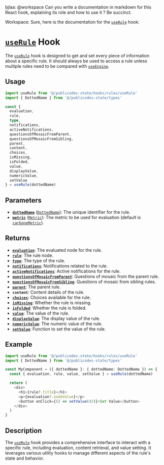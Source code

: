 bjlaa: @workspace Can you write a documentation in markdown for this React hook, explaining its role and how to use it ? Be succinct.

Workspace: Sure, here is the documentation for the [`useRule`](command:_github.copilot.openSymbolFromReferences?%5B%22useRule%22%2C%5B%7B%22uri%22%3A%7B%22%24mid%22%3A1%2C%22fsPath%22%3A%22%2FUsers%2Fbenjaminarias%2FDocuments%2FGitHub%2Fnosgestesclimat-site-nextjs%2Fsrc%2Fpublicodes-state%2Fhooks%2Frules%2FuseRule.ts%22%2C%22external%22%3A%22file%3A%2F%2F%2FUsers%2Fbenjaminarias%2FDocuments%2FGitHub%2Fnosgestesclimat-site-nextjs%2Fsrc%2Fpublicodes-state%2Fhooks%2Frules%2FuseRule.ts%22%2C%22path%22%3A%22%2FUsers%2Fbenjaminarias%2FDocuments%2FGitHub%2Fnosgestesclimat-site-nextjs%2Fsrc%2Fpublicodes-state%2Fhooks%2Frules%2FuseRule.ts%22%2C%22scheme%22%3A%22file%22%7D%2C%22pos%22%3A%7B%22line%22%3A22%2C%22character%22%3A24%7D%7D%2C%7B%22uri%22%3A%7B%22%24mid%22%3A1%2C%22fsPath%22%3A%22%2FUsers%2Fbenjaminarias%2FDocuments%2FGitHub%2Fnosgestesclimat-site-nextjs%2Fsrc%2Fpublicodes-state%2Fhooks%2FsimulationProvider%2FuseRules.ts%22%2C%22external%22%3A%22file%3A%2F%2F%2FUsers%2Fbenjaminarias%2FDocuments%2FGitHub%2Fnosgestesclimat-site-nextjs%2Fsrc%2Fpublicodes-state%2Fhooks%2FsimulationProvider%2FuseRules.ts%22%2C%22path%22%3A%22%2FUsers%2Fbenjaminarias%2FDocuments%2FGitHub%2Fnosgestesclimat-site-nextjs%2Fsrc%2Fpublicodes-state%2Fhooks%2FsimulationProvider%2FuseRules.ts%22%2C%22scheme%22%3A%22file%22%7D%2C%22pos%22%3A%7B%22line%22%3A9%2C%22character%22%3A16%7D%7D%5D%5D "Go to definition") hook:

# [`useRule`](command:_github.copilot.openSymbolFromReferences?%5B%22useRule%22%2C%5B%7B%22uri%22%3A%7B%22%24mid%22%3A1%2C%22fsPath%22%3A%22%2FUsers%2Fbenjaminarias%2FDocuments%2FGitHub%2Fnosgestesclimat-site-nextjs%2Fsrc%2Fpublicodes-state%2Fhooks%2Frules%2FuseRule.ts%22%2C%22external%22%3A%22file%3A%2F%2F%2FUsers%2Fbenjaminarias%2FDocuments%2FGitHub%2Fnosgestesclimat-site-nextjs%2Fsrc%2Fpublicodes-state%2Fhooks%2Frules%2FuseRule.ts%22%2C%22path%22%3A%22%2FUsers%2Fbenjaminarias%2FDocuments%2FGitHub%2Fnosgestesclimat-site-nextjs%2Fsrc%2Fpublicodes-state%2Fhooks%2Frules%2FuseRule.ts%22%2C%22scheme%22%3A%22file%22%7D%2C%22pos%22%3A%7B%22line%22%3A22%2C%22character%22%3A24%7D%7D%2C%7B%22uri%22%3A%7B%22%24mid%22%3A1%2C%22fsPath%22%3A%22%2FUsers%2Fbenjaminarias%2FDocuments%2FGitHub%2Fnosgestesclimat-site-nextjs%2Fsrc%2Fpublicodes-state%2Fhooks%2FsimulationProvider%2FuseRules.ts%22%2C%22external%22%3A%22file%3A%2F%2F%2FUsers%2Fbenjaminarias%2FDocuments%2FGitHub%2Fnosgestesclimat-site-nextjs%2Fsrc%2Fpublicodes-state%2Fhooks%2FsimulationProvider%2FuseRules.ts%22%2C%22path%22%3A%22%2FUsers%2Fbenjaminarias%2FDocuments%2FGitHub%2Fnosgestesclimat-site-nextjs%2Fsrc%2Fpublicodes-state%2Fhooks%2FsimulationProvider%2FuseRules.ts%22%2C%22scheme%22%3A%22file%22%7D%2C%22pos%22%3A%7B%22line%22%3A9%2C%22character%22%3A16%7D%7D%5D%5D "Go to definition") Hook

The [`useRule`](command:_github.copilot.openSymbolFromReferences?%5B%22useRule%22%2C%5B%7B%22uri%22%3A%7B%22%24mid%22%3A1%2C%22fsPath%22%3A%22%2FUsers%2Fbenjaminarias%2FDocuments%2FGitHub%2Fnosgestesclimat-site-nextjs%2Fsrc%2Fpublicodes-state%2Fhooks%2Frules%2FuseRule.ts%22%2C%22external%22%3A%22file%3A%2F%2F%2FUsers%2Fbenjaminarias%2FDocuments%2FGitHub%2Fnosgestesclimat-site-nextjs%2Fsrc%2Fpublicodes-state%2Fhooks%2Frules%2FuseRule.ts%22%2C%22path%22%3A%22%2FUsers%2Fbenjaminarias%2FDocuments%2FGitHub%2Fnosgestesclimat-site-nextjs%2Fsrc%2Fpublicodes-state%2Fhooks%2Frules%2FuseRule.ts%22%2C%22scheme%22%3A%22file%22%7D%2C%22pos%22%3A%7B%22line%22%3A22%2C%22character%22%3A24%7D%7D%2C%7B%22uri%22%3A%7B%22%24mid%22%3A1%2C%22fsPath%22%3A%22%2FUsers%2Fbenjaminarias%2FDocuments%2FGitHub%2Fnosgestesclimat-site-nextjs%2Fsrc%2Fpublicodes-state%2Fhooks%2FsimulationProvider%2FuseRules.ts%22%2C%22external%22%3A%22file%3A%2F%2F%2FUsers%2Fbenjaminarias%2FDocuments%2FGitHub%2Fnosgestesclimat-site-nextjs%2Fsrc%2Fpublicodes-state%2Fhooks%2FsimulationProvider%2FuseRules.ts%22%2C%22path%22%3A%22%2FUsers%2Fbenjaminarias%2FDocuments%2FGitHub%2Fnosgestesclimat-site-nextjs%2Fsrc%2Fpublicodes-state%2Fhooks%2FsimulationProvider%2FuseRules.ts%22%2C%22scheme%22%3A%22file%22%7D%2C%22pos%22%3A%7B%22line%22%3A9%2C%22character%22%3A16%7D%7D%5D%5D "Go to definition") hook is designed to get and set every piece of information about a specific rule. It should always be used to access a rule unless multiple rules need to be compared with [`useEngine`](command:_github.copilot.openSymbolFromReferences?%5B%22useEngine%22%2C%5B%7B%22uri%22%3A%7B%22%24mid%22%3A1%2C%22fsPath%22%3A%22%2FUsers%2Fbenjaminarias%2FDocuments%2FGitHub%2Fnosgestesclimat-site-nextjs%2Fsrc%2Fpublicodes-state%2Fhooks%2Factions%2FuseActions.ts%22%2C%22external%22%3A%22file%3A%2F%2F%2FUsers%2Fbenjaminarias%2FDocuments%2FGitHub%2Fnosgestesclimat-site-nextjs%2Fsrc%2Fpublicodes-state%2Fhooks%2Factions%2FuseActions.ts%22%2C%22path%22%3A%22%2FUsers%2Fbenjaminarias%2FDocuments%2FGitHub%2Fnosgestesclimat-site-nextjs%2Fsrc%2Fpublicodes-state%2Fhooks%2Factions%2FuseActions.ts%22%2C%22scheme%22%3A%22file%22%7D%2C%22pos%22%3A%7B%22line%22%3A27%2C%22character%22%3A30%7D%7D%2C%7B%22uri%22%3A%7B%22%24mid%22%3A1%2C%22fsPath%22%3A%22%2FUsers%2Fbenjaminarias%2FDocuments%2FGitHub%2Fnosgestesclimat-site-nextjs%2Fsrc%2Fpublicodes-state%2Fhooks%2Frules%2FuseRule.ts%22%2C%22external%22%3A%22file%3A%2F%2F%2FUsers%2Fbenjaminarias%2FDocuments%2FGitHub%2Fnosgestesclimat-site-nextjs%2Fsrc%2Fpublicodes-state%2Fhooks%2Frules%2FuseRule.ts%22%2C%22path%22%3A%22%2FUsers%2Fbenjaminarias%2FDocuments%2FGitHub%2Fnosgestesclimat-site-nextjs%2Fsrc%2Fpublicodes-state%2Fhooks%2Frules%2FuseRule.ts%22%2C%22scheme%22%3A%22file%22%7D%2C%22pos%22%3A%7B%22line%22%3A20%2C%22character%22%3A93%7D%7D%5D%5D "Go to definition").

## Usage

```typescript
import useRule from '@/publicodes-state/hooks/rules/useRule'
import { DottedName } from '@/publicodes-state/types'

const { 
  evaluation, 
  rule, 
  type, 
  notifications, 
  activeNotifications, 
  questionsOfMosaicFromParent, 
  questionsOfMosaicFromSibling, 
  parent, 
  content, 
  choices, 
  isMissing, 
  isFolded, 
  value, 
  displayValue, 
  numericValue, 
  setValue 
} = useRule(dottedName)
```

## Parameters

- **[`dottedName`](command:_github.copilot.openSymbolFromReferences?%5B%22dottedName%22%2C%5B%7B%22uri%22%3A%7B%22%24mid%22%3A1%2C%22fsPath%22%3A%22%2FUsers%2Fbenjaminarias%2FDocuments%2FGitHub%2Fnosgestesclimat-site-nextjs%2Fsrc%2Fpublicodes-state%2Fhooks%2Factions%2FuseActions.ts%22%2C%22external%22%3A%22file%3A%2F%2F%2FUsers%2Fbenjaminarias%2FDocuments%2FGitHub%2Fnosgestesclimat-site-nextjs%2Fsrc%2Fpublicodes-state%2Fhooks%2Factions%2FuseActions.ts%22%2C%22path%22%3A%22%2FUsers%2Fbenjaminarias%2FDocuments%2FGitHub%2Fnosgestesclimat-site-nextjs%2Fsrc%2Fpublicodes-state%2Fhooks%2Factions%2FuseActions.ts%22%2C%22scheme%22%3A%22file%22%7D%2C%22pos%22%3A%7B%22line%22%3A48%2C%22character%22%3A8%7D%7D%2C%7B%22uri%22%3A%7B%22%24mid%22%3A1%2C%22fsPath%22%3A%22%2FUsers%2Fbenjaminarias%2FDocuments%2FGitHub%2Fnosgestesclimat-site-nextjs%2Fsrc%2Fpublicodes-state%2Fhooks%2Frules%2FuseRule.ts%22%2C%22external%22%3A%22file%3A%2F%2F%2FUsers%2Fbenjaminarias%2FDocuments%2FGitHub%2Fnosgestesclimat-site-nextjs%2Fsrc%2Fpublicodes-state%2Fhooks%2Frules%2FuseRule.ts%22%2C%22path%22%3A%22%2FUsers%2Fbenjaminarias%2FDocuments%2FGitHub%2Fnosgestesclimat-site-nextjs%2Fsrc%2Fpublicodes-state%2Fhooks%2Frules%2FuseRule.ts%22%2C%22scheme%22%3A%22file%22%7D%2C%22pos%22%3A%7B%22line%22%3A23%2C%22character%22%3A2%7D%7D%5D%5D "Go to definition")** ([`DottedName`](command:_github.copilot.openSymbolFromReferences?%5B%22DottedName%22%2C%5B%7B%22uri%22%3A%7B%22%24mid%22%3A1%2C%22fsPath%22%3A%22%2FUsers%2Fbenjaminarias%2FDocuments%2FGitHub%2Fnosgestesclimat-site-nextjs%2Fsrc%2Fpublicodes-state%2Fhooks%2Frules%2FuseRule.ts%22%2C%22external%22%3A%22file%3A%2F%2F%2FUsers%2Fbenjaminarias%2FDocuments%2FGitHub%2Fnosgestesclimat-site-nextjs%2Fsrc%2Fpublicodes-state%2Fhooks%2Frules%2FuseRule.ts%22%2C%22path%22%3A%22%2FUsers%2Fbenjaminarias%2FDocuments%2FGitHub%2Fnosgestesclimat-site-nextjs%2Fsrc%2Fpublicodes-state%2Fhooks%2Frules%2FuseRule.ts%22%2C%22scheme%22%3A%22file%22%7D%2C%22pos%22%3A%7B%22line%22%3A6%2C%22character%22%3A9%7D%7D%5D%5D "Go to definition")): The unique identifier for the rule.
- **[`metric`](command:_github.copilot.openSymbolFromReferences?%5B%22metric%22%2C%5B%7B%22uri%22%3A%7B%22%24mid%22%3A1%2C%22fsPath%22%3A%22%2FUsers%2Fbenjaminarias%2FDocuments%2FGitHub%2Fnosgestesclimat-site-nextjs%2Fsrc%2Fpublicodes-state%2Fhooks%2Factions%2FuseActions.ts%22%2C%22external%22%3A%22file%3A%2F%2F%2FUsers%2Fbenjaminarias%2FDocuments%2FGitHub%2Fnosgestesclimat-site-nextjs%2Fsrc%2Fpublicodes-state%2Fhooks%2Factions%2FuseActions.ts%22%2C%22path%22%3A%22%2FUsers%2Fbenjaminarias%2FDocuments%2FGitHub%2Fnosgestesclimat-site-nextjs%2Fsrc%2Fpublicodes-state%2Fhooks%2Factions%2FuseActions.ts%22%2C%22scheme%22%3A%22file%22%7D%2C%22pos%22%3A%7B%22line%22%3A23%2C%22character%22%3A24%7D%7D%2C%7B%22uri%22%3A%7B%22%24mid%22%3A1%2C%22fsPath%22%3A%22%2FUsers%2Fbenjaminarias%2FDocuments%2FGitHub%2Fnosgestesclimat-site-nextjs%2Fsrc%2Fpublicodes-state%2Fhooks%2Frules%2FuseRule.ts%22%2C%22external%22%3A%22file%3A%2F%2F%2FUsers%2Fbenjaminarias%2FDocuments%2FGitHub%2Fnosgestesclimat-site-nextjs%2Fsrc%2Fpublicodes-state%2Fhooks%2Frules%2FuseRule.ts%22%2C%22path%22%3A%22%2FUsers%2Fbenjaminarias%2FDocuments%2FGitHub%2Fnosgestesclimat-site-nextjs%2Fsrc%2Fpublicodes-state%2Fhooks%2Frules%2FuseRule.ts%22%2C%22scheme%22%3A%22file%22%7D%2C%22pos%22%3A%7B%22line%22%3A24%2C%22character%22%3A2%7D%7D%5D%5D "Go to definition")** ([`Metric`](command:_github.copilot.openSymbolFromReferences?%5B%22Metric%22%2C%5B%7B%22uri%22%3A%7B%22%24mid%22%3A1%2C%22fsPath%22%3A%22%2FUsers%2Fbenjaminarias%2FDocuments%2FGitHub%2Fnosgestesclimat-site-nextjs%2Fsrc%2Fpublicodes-state%2Fhooks%2Factions%2FuseActions.ts%22%2C%22external%22%3A%22file%3A%2F%2F%2FUsers%2Fbenjaminarias%2FDocuments%2FGitHub%2Fnosgestesclimat-site-nextjs%2Fsrc%2Fpublicodes-state%2Fhooks%2Factions%2FuseActions.ts%22%2C%22path%22%3A%22%2FUsers%2Fbenjaminarias%2FDocuments%2FGitHub%2Fnosgestesclimat-site-nextjs%2Fsrc%2Fpublicodes-state%2Fhooks%2Factions%2FuseActions.ts%22%2C%22scheme%22%3A%22file%22%7D%2C%22pos%22%3A%7B%22line%22%3A23%2C%22character%22%3A39%7D%7D%2C%7B%22uri%22%3A%7B%22%24mid%22%3A1%2C%22fsPath%22%3A%22%2FUsers%2Fbenjaminarias%2FDocuments%2FGitHub%2Fnosgestesclimat-site-nextjs%2Fsrc%2Fpublicodes-state%2Fhooks%2Frules%2FuseRule.ts%22%2C%22external%22%3A%22file%3A%2F%2F%2FUsers%2Fbenjaminarias%2FDocuments%2FGitHub%2Fnosgestesclimat-site-nextjs%2Fsrc%2Fpublicodes-state%2Fhooks%2Frules%2FuseRule.ts%22%2C%22path%22%3A%22%2FUsers%2Fbenjaminarias%2FDocuments%2FGitHub%2Fnosgestesclimat-site-nextjs%2Fsrc%2Fpublicodes-state%2Fhooks%2Frules%2FuseRule.ts%22%2C%22scheme%22%3A%22file%22%7D%2C%22pos%22%3A%7B%22line%22%3A6%2C%22character%22%3A21%7D%7D%5D%5D "Go to definition")): The metric to be used for evaluation (default is [`carboneMetric`](command:_github.copilot.openSymbolFromReferences?%5B%22carboneMetric%22%2C%5B%7B%22uri%22%3A%7B%22%24mid%22%3A1%2C%22fsPath%22%3A%22%2FUsers%2Fbenjaminarias%2FDocuments%2FGitHub%2Fnosgestesclimat-site-nextjs%2Fsrc%2Fpublicodes-state%2Fhooks%2Factions%2FuseActions.ts%22%2C%22external%22%3A%22file%3A%2F%2F%2FUsers%2Fbenjaminarias%2FDocuments%2FGitHub%2Fnosgestesclimat-site-nextjs%2Fsrc%2Fpublicodes-state%2Fhooks%2Factions%2FuseActions.ts%22%2C%22path%22%3A%22%2FUsers%2Fbenjaminarias%2FDocuments%2FGitHub%2Fnosgestesclimat-site-nextjs%2Fsrc%2Fpublicodes-state%2Fhooks%2Factions%2FuseActions.ts%22%2C%22scheme%22%3A%22file%22%7D%2C%22pos%22%3A%7B%22line%22%3A23%2C%22character%22%3A32%7D%7D%2C%7B%22uri%22%3A%7B%22%24mid%22%3A1%2C%22fsPath%22%3A%22%2FUsers%2Fbenjaminarias%2FDocuments%2FGitHub%2Fnosgestesclimat-site-nextjs%2Fsrc%2Fpublicodes-state%2Fhooks%2Frules%2FuseRule.ts%22%2C%22external%22%3A%22file%3A%2F%2F%2FUsers%2Fbenjaminarias%2FDocuments%2FGitHub%2Fnosgestesclimat-site-nextjs%2Fsrc%2Fpublicodes-state%2Fhooks%2Frules%2FuseRule.ts%22%2C%22path%22%3A%22%2FUsers%2Fbenjaminarias%2FDocuments%2FGitHub%2Fnosgestesclimat-site-nextjs%2Fsrc%2Fpublicodes-state%2Fhooks%2Frules%2FuseRule.ts%22%2C%22scheme%22%3A%22file%22%7D%2C%22pos%22%3A%7B%22line%22%3A2%2C%22character%22%3A9%7D%7D%5D%5D "Go to definition")).

## Returns

- **[`evaluation`](command:_github.copilot.openSymbolFromReferences?%5B%22evaluation%22%2C%5B%7B%22uri%22%3A%7B%22%24mid%22%3A1%2C%22fsPath%22%3A%22%2FUsers%2Fbenjaminarias%2FDocuments%2FGitHub%2Fnosgestesclimat-site-nextjs%2Fsrc%2Fpublicodes-state%2Fhooks%2Frules%2FuseRule.ts%22%2C%22external%22%3A%22file%3A%2F%2F%2FUsers%2Fbenjaminarias%2FDocuments%2FGitHub%2Fnosgestesclimat-site-nextjs%2Fsrc%2Fpublicodes-state%2Fhooks%2Frules%2FuseRule.ts%22%2C%22path%22%3A%22%2FUsers%2Fbenjaminarias%2FDocuments%2FGitHub%2Fnosgestesclimat-site-nextjs%2Fsrc%2Fpublicodes-state%2Fhooks%2Frules%2FuseRule.ts%22%2C%22scheme%22%3A%22file%22%7D%2C%22pos%22%3A%7B%22line%22%3A39%2C%22character%22%3A8%7D%7D%5D%5D "Go to definition")**: The evaluated node for the rule.
- **[`rule`](command:_github.copilot.openSymbolFromReferences?%5B%22rule%22%2C%5B%7B%22uri%22%3A%7B%22%24mid%22%3A1%2C%22fsPath%22%3A%22%2FUsers%2Fbenjaminarias%2FDocuments%2FGitHub%2Fnosgestesclimat-site-nextjs%2Fdocumentation%2Fdocs%2Fpublicodes-state%2Fhooks%2FsimulationProvider%2FuseInternalEngine.mdx%22%2C%22external%22%3A%22file%3A%2F%2F%2FUsers%2Fbenjaminarias%2FDocuments%2FGitHub%2Fnosgestesclimat-site-nextjs%2Fdocumentation%2Fdocs%2Fpublicodes-state%2Fhooks%2FsimulationProvider%2FuseInternalEngine.mdx%22%2C%22path%22%3A%22%2FUsers%2Fbenjaminarias%2FDocuments%2FGitHub%2Fnosgestesclimat-site-nextjs%2Fdocumentation%2Fdocs%2Fpublicodes-state%2Fhooks%2FsimulationProvider%2FuseInternalEngine.mdx%22%2C%22scheme%22%3A%22file%22%7D%2C%22pos%22%3A%7B%22line%22%3A2%2C%22character%22%3A118%7D%7D%2C%7B%22uri%22%3A%7B%22%24mid%22%3A1%2C%22fsPath%22%3A%22%2FUsers%2Fbenjaminarias%2FDocuments%2FGitHub%2Fnosgestesclimat-site-nextjs%2Fsrc%2Fpublicodes-state%2Fhooks%2Frules%2FuseRule.ts%22%2C%22external%22%3A%22file%3A%2F%2F%2FUsers%2Fbenjaminarias%2FDocuments%2FGitHub%2Fnosgestesclimat-site-nextjs%2Fsrc%2Fpublicodes-state%2Fhooks%2Frules%2FuseRule.ts%22%2C%22path%22%3A%22%2FUsers%2Fbenjaminarias%2FDocuments%2FGitHub%2Fnosgestesclimat-site-nextjs%2Fsrc%2Fpublicodes-state%2Fhooks%2Frules%2FuseRule.ts%22%2C%22scheme%22%3A%22file%22%7D%2C%22pos%22%3A%7B%22line%22%3A45%2C%22character%22%3A8%7D%7D%2C%7B%22uri%22%3A%7B%22%24mid%22%3A1%2C%22fsPath%22%3A%22%2FUsers%2Fbenjaminarias%2FDocuments%2FGitHub%2Fnosgestesclimat-site-nextjs%2Fsrc%2Fpublicodes-state%2Fhooks%2FsimulationProvider%2FuseRules.ts%22%2C%22external%22%3A%22file%3A%2F%2F%2FUsers%2Fbenjaminarias%2FDocuments%2FGitHub%2Fnosgestesclimat-site-nextjs%2Fsrc%2Fpublicodes-state%2Fhooks%2FsimulationProvider%2FuseRules.ts%22%2C%22path%22%3A%22%2FUsers%2Fbenjaminarias%2FDocuments%2FGitHub%2Fnosgestesclimat-site-nextjs%2Fsrc%2Fpublicodes-state%2Fhooks%2FsimulationProvider%2FuseRules.ts%22%2C%22scheme%22%3A%22file%22%7D%2C%22pos%22%3A%7B%22line%22%3A20%2C%22character%22%3A34%7D%7D%5D%5D "Go to definition")**: The rule node.
- **[`type`](command:_github.copilot.openSymbolFromReferences?%5B%22type%22%2C%5B%7B%22uri%22%3A%7B%22%24mid%22%3A1%2C%22fsPath%22%3A%22%2FUsers%2Fbenjaminarias%2FDocuments%2FGitHub%2Fnosgestesclimat-site-nextjs%2Fdocumentation%2Fdocs%2Fpublicodes-state%2Fhooks%2FsimulationProvider%2FuseInternalEngine.mdx%22%2C%22external%22%3A%22file%3A%2F%2F%2FUsers%2Fbenjaminarias%2FDocuments%2FGitHub%2Fnosgestesclimat-site-nextjs%2Fdocumentation%2Fdocs%2Fpublicodes-state%2Fhooks%2FsimulationProvider%2FuseInternalEngine.mdx%22%2C%22path%22%3A%22%2FUsers%2Fbenjaminarias%2FDocuments%2FGitHub%2Fnosgestesclimat-site-nextjs%2Fdocumentation%2Fdocs%2Fpublicodes-state%2Fhooks%2FsimulationProvider%2FuseInternalEngine.mdx%22%2C%22scheme%22%3A%22file%22%7D%2C%22pos%22%3A%7B%22line%22%3A6%2C%22character%22%3A3%7D%7D%2C%7B%22uri%22%3A%7B%22%24mid%22%3A1%2C%22fsPath%22%3A%22%2FUsers%2Fbenjaminarias%2FDocuments%2FGitHub%2Fnosgestesclimat-site-nextjs%2Fsrc%2Fpublicodes-state%2Fhooks%2Frules%2FuseRule.ts%22%2C%22external%22%3A%22file%3A%2F%2F%2FUsers%2Fbenjaminarias%2FDocuments%2FGitHub%2Fnosgestesclimat-site-nextjs%2Fsrc%2Fpublicodes-state%2Fhooks%2Frules%2FuseRule.ts%22%2C%22path%22%3A%22%2FUsers%2Fbenjaminarias%2FDocuments%2FGitHub%2Fnosgestesclimat-site-nextjs%2Fsrc%2Fpublicodes-state%2Fhooks%2Frules%2FuseRule.ts%22%2C%22scheme%22%3A%22file%22%7D%2C%22pos%22%3A%7B%22line%22%3A50%2C%22character%22%3A10%7D%7D%2C%7B%22uri%22%3A%7B%22%24mid%22%3A1%2C%22fsPath%22%3A%22%2FUsers%2Fbenjaminarias%2FDocuments%2FGitHub%2Fnosgestesclimat-site-nextjs%2Fsrc%2Fpublicodes-state%2Fhooks%2FsimulationProvider%2FuseRules.ts%22%2C%22external%22%3A%22file%3A%2F%2F%2FUsers%2Fbenjaminarias%2FDocuments%2FGitHub%2Fnosgestesclimat-site-nextjs%2Fsrc%2Fpublicodes-state%2Fhooks%2FsimulationProvider%2FuseRules.ts%22%2C%22path%22%3A%22%2FUsers%2Fbenjaminarias%2FDocuments%2FGitHub%2Fnosgestesclimat-site-nextjs%2Fsrc%2Fpublicodes-state%2Fhooks%2FsimulationProvider%2FuseRules.ts%22%2C%22scheme%22%3A%22file%22%7D%2C%22pos%22%3A%7B%22line%22%3A43%2C%22character%22%3A47%7D%7D%5D%5D "Go to definition")**: The type of the rule.
- **[`notifications`](command:_github.copilot.openSymbolFromReferences?%5B%22notifications%22%2C%5B%7B%22uri%22%3A%7B%22%24mid%22%3A1%2C%22fsPath%22%3A%22%2FUsers%2Fbenjaminarias%2FDocuments%2FGitHub%2Fnosgestesclimat-site-nextjs%2Fsrc%2Fpublicodes-state%2Fhooks%2Frules%2FuseRule.ts%22%2C%22external%22%3A%22file%3A%2F%2F%2FUsers%2Fbenjaminarias%2FDocuments%2FGitHub%2Fnosgestesclimat-site-nextjs%2Fsrc%2Fpublicodes-state%2Fhooks%2Frules%2FuseRule.ts%22%2C%22path%22%3A%22%2FUsers%2Fbenjaminarias%2FDocuments%2FGitHub%2Fnosgestesclimat-site-nextjs%2Fsrc%2Fpublicodes-state%2Fhooks%2Frules%2FuseRule.ts%22%2C%22scheme%22%3A%22file%22%7D%2C%22pos%22%3A%7B%22line%22%3A56%2C%22character%22%3A10%7D%7D%2C%7B%22uri%22%3A%7B%22%24mid%22%3A1%2C%22fsPath%22%3A%22%2FUsers%2Fbenjaminarias%2FDocuments%2FGitHub%2Fnosgestesclimat-site-nextjs%2Fsrc%2Fpublicodes-state%2Fhooks%2FsimulationProvider%2FuseRules.ts%22%2C%22external%22%3A%22file%3A%2F%2F%2FUsers%2Fbenjaminarias%2FDocuments%2FGitHub%2Fnosgestesclimat-site-nextjs%2Fsrc%2Fpublicodes-state%2Fhooks%2FsimulationProvider%2FuseRules.ts%22%2C%22path%22%3A%22%2FUsers%2Fbenjaminarias%2FDocuments%2FGitHub%2Fnosgestesclimat-site-nextjs%2Fsrc%2Fpublicodes-state%2Fhooks%2FsimulationProvider%2FuseRules.ts%22%2C%22scheme%22%3A%22file%22%7D%2C%22pos%22%3A%7B%22line%22%3A43%2C%22character%22%3A116%7D%7D%5D%5D "Go to definition")**: Notifications related to the rule.
- **[`activeNotifications`](command:_github.copilot.openSymbolFromReferences?%5B%22activeNotifications%22%2C%5B%7B%22uri%22%3A%7B%22%24mid%22%3A1%2C%22fsPath%22%3A%22%2FUsers%2Fbenjaminarias%2FDocuments%2FGitHub%2Fnosgestesclimat-site-nextjs%2Fsrc%2Fpublicodes-state%2Fhooks%2Frules%2FuseRule.ts%22%2C%22external%22%3A%22file%3A%2F%2F%2FUsers%2Fbenjaminarias%2FDocuments%2FGitHub%2Fnosgestesclimat-site-nextjs%2Fsrc%2Fpublicodes-state%2Fhooks%2Frules%2FuseRule.ts%22%2C%22path%22%3A%22%2FUsers%2Fbenjaminarias%2FDocuments%2FGitHub%2Fnosgestesclimat-site-nextjs%2Fsrc%2Fpublicodes-state%2Fhooks%2Frules%2FuseRule.ts%22%2C%22scheme%22%3A%22file%22%7D%2C%22pos%22%3A%7B%22line%22%3A56%2C%22character%22%3A25%7D%7D%5D%5D "Go to definition")**: Active notifications for the rule.
- **[`questionsOfMosaicFromParent`](command:_github.copilot.openSymbolFromReferences?%5B%22questionsOfMosaicFromParent%22%2C%5B%7B%22uri%22%3A%7B%22%24mid%22%3A1%2C%22fsPath%22%3A%22%2FUsers%2Fbenjaminarias%2FDocuments%2FGitHub%2Fnosgestesclimat-site-nextjs%2Fsrc%2Fpublicodes-state%2Fhooks%2Frules%2FuseRule.ts%22%2C%22external%22%3A%22file%3A%2F%2F%2FUsers%2Fbenjaminarias%2FDocuments%2FGitHub%2Fnosgestesclimat-site-nextjs%2Fsrc%2Fpublicodes-state%2Fhooks%2Frules%2FuseRule.ts%22%2C%22path%22%3A%22%2FUsers%2Fbenjaminarias%2FDocuments%2FGitHub%2Fnosgestesclimat-site-nextjs%2Fsrc%2Fpublicodes-state%2Fhooks%2Frules%2FuseRule.ts%22%2C%22scheme%22%3A%22file%22%7D%2C%22pos%22%3A%7B%22line%22%3A63%2C%22character%22%3A10%7D%7D%5D%5D "Go to definition")**: Questions of mosaic from the parent rule.
- **[`questionsOfMosaicFromSibling`](command:_github.copilot.openSymbolFromReferences?%5B%22questionsOfMosaicFromSibling%22%2C%5B%7B%22uri%22%3A%7B%22%24mid%22%3A1%2C%22fsPath%22%3A%22%2FUsers%2Fbenjaminarias%2FDocuments%2FGitHub%2Fnosgestesclimat-site-nextjs%2Fsrc%2Fpublicodes-state%2Fhooks%2Frules%2FuseRule.ts%22%2C%22external%22%3A%22file%3A%2F%2F%2FUsers%2Fbenjaminarias%2FDocuments%2FGitHub%2Fnosgestesclimat-site-nextjs%2Fsrc%2Fpublicodes-state%2Fhooks%2Frules%2FuseRule.ts%22%2C%22path%22%3A%22%2FUsers%2Fbenjaminarias%2FDocuments%2FGitHub%2Fnosgestesclimat-site-nextjs%2Fsrc%2Fpublicodes-state%2Fhooks%2Frules%2FuseRule.ts%22%2C%22scheme%22%3A%22file%22%7D%2C%22pos%22%3A%7B%22line%22%3A63%2C%22character%22%3A39%7D%7D%5D%5D "Go to definition")**: Questions of mosaic from sibling rules.
- **[`parent`](command:_github.copilot.openSymbolFromReferences?%5B%22parent%22%2C%5B%7B%22uri%22%3A%7B%22%24mid%22%3A1%2C%22fsPath%22%3A%22%2FUsers%2Fbenjaminarias%2FDocuments%2FGitHub%2Fnosgestesclimat-site-nextjs%2Fsrc%2Fpublicodes-state%2Fhooks%2Frules%2FuseRule.ts%22%2C%22external%22%3A%22file%3A%2F%2F%2FUsers%2Fbenjaminarias%2FDocuments%2FGitHub%2Fnosgestesclimat-site-nextjs%2Fsrc%2Fpublicodes-state%2Fhooks%2Frules%2FuseRule.ts%22%2C%22path%22%3A%22%2FUsers%2Fbenjaminarias%2FDocuments%2FGitHub%2Fnosgestesclimat-site-nextjs%2Fsrc%2Fpublicodes-state%2Fhooks%2Frules%2FuseRule.ts%22%2C%22scheme%22%3A%22file%22%7D%2C%22pos%22%3A%7B%22line%22%3A69%2C%22character%22%3A8%7D%7D%5D%5D "Go to definition")**: The parent rule.
- **`content`**: Content details of the rule.
- **[`choices`](command:_github.copilot.openSymbolFromReferences?%5B%22choices%22%2C%5B%7B%22uri%22%3A%7B%22%24mid%22%3A1%2C%22fsPath%22%3A%22%2FUsers%2Fbenjaminarias%2FDocuments%2FGitHub%2Fnosgestesclimat-site-nextjs%2Fsrc%2Fpublicodes-state%2Fhooks%2Frules%2FuseRule.ts%22%2C%22external%22%3A%22file%3A%2F%2F%2FUsers%2Fbenjaminarias%2FDocuments%2FGitHub%2Fnosgestesclimat-site-nextjs%2Fsrc%2Fpublicodes-state%2Fhooks%2Frules%2FuseRule.ts%22%2C%22path%22%3A%22%2FUsers%2Fbenjaminarias%2FDocuments%2FGitHub%2Fnosgestesclimat-site-nextjs%2Fsrc%2Fpublicodes-state%2Fhooks%2Frules%2FuseRule.ts%22%2C%22scheme%22%3A%22file%22%7D%2C%22pos%22%3A%7B%22line%22%3A91%2C%22character%22%3A8%7D%7D%5D%5D "Go to definition")**: Choices available for the rule.
- **[`isMissing`](command:_github.copilot.openSymbolFromReferences?%5B%22isMissing%22%2C%5B%7B%22uri%22%3A%7B%22%24mid%22%3A1%2C%22fsPath%22%3A%22%2FUsers%2Fbenjaminarias%2FDocuments%2FGitHub%2Fnosgestesclimat-site-nextjs%2Fsrc%2Fpublicodes-state%2Fhooks%2Frules%2FuseRule.ts%22%2C%22external%22%3A%22file%3A%2F%2F%2FUsers%2Fbenjaminarias%2FDocuments%2FGitHub%2Fnosgestesclimat-site-nextjs%2Fsrc%2Fpublicodes-state%2Fhooks%2Frules%2FuseRule.ts%22%2C%22path%22%3A%22%2FUsers%2Fbenjaminarias%2FDocuments%2FGitHub%2Fnosgestesclimat-site-nextjs%2Fsrc%2Fpublicodes-state%2Fhooks%2Frules%2FuseRule.ts%22%2C%22scheme%22%3A%22file%22%7D%2C%22pos%22%3A%7B%22line%22%3A93%2C%22character%22%3A10%7D%7D%5D%5D "Go to definition")**: Whether the rule is missing.
- **[`isFolded`](command:_github.copilot.openSymbolFromReferences?%5B%22isFolded%22%2C%5B%7B%22uri%22%3A%7B%22%24mid%22%3A1%2C%22fsPath%22%3A%22%2FUsers%2Fbenjaminarias%2FDocuments%2FGitHub%2Fnosgestesclimat-site-nextjs%2Fsrc%2Fpublicodes-state%2Fhooks%2Frules%2FuseRule.ts%22%2C%22external%22%3A%22file%3A%2F%2F%2FUsers%2Fbenjaminarias%2FDocuments%2FGitHub%2Fnosgestesclimat-site-nextjs%2Fsrc%2Fpublicodes-state%2Fhooks%2Frules%2FuseRule.ts%22%2C%22path%22%3A%22%2FUsers%2Fbenjaminarias%2FDocuments%2FGitHub%2Fnosgestesclimat-site-nextjs%2Fsrc%2Fpublicodes-state%2Fhooks%2Frules%2FuseRule.ts%22%2C%22scheme%22%3A%22file%22%7D%2C%22pos%22%3A%7B%22line%22%3A93%2C%22character%22%3A21%7D%7D%5D%5D "Go to definition")**: Whether the rule is folded.
- **[`value`](command:_github.copilot.openSymbolFromReferences?%5B%22value%22%2C%5B%7B%22uri%22%3A%7B%22%24mid%22%3A1%2C%22fsPath%22%3A%22%2FUsers%2Fbenjaminarias%2FDocuments%2FGitHub%2Fnosgestesclimat-site-nextjs%2Fsrc%2Fpublicodes-state%2Fhooks%2Factions%2FuseActions.ts%22%2C%22external%22%3A%22file%3A%2F%2F%2FUsers%2Fbenjaminarias%2FDocuments%2FGitHub%2Fnosgestesclimat-site-nextjs%2Fsrc%2Fpublicodes-state%2Fhooks%2Factions%2FuseActions.ts%22%2C%22path%22%3A%22%2FUsers%2Fbenjaminarias%2FDocuments%2FGitHub%2Fnosgestesclimat-site-nextjs%2Fsrc%2Fpublicodes-state%2Fhooks%2Factions%2FuseActions.ts%22%2C%22scheme%22%3A%22file%22%7D%2C%22pos%22%3A%7B%22line%22%3A49%2C%22character%22%3A8%7D%7D%2C%7B%22uri%22%3A%7B%22%24mid%22%3A1%2C%22fsPath%22%3A%22%2FUsers%2Fbenjaminarias%2FDocuments%2FGitHub%2Fnosgestesclimat-site-nextjs%2Fsrc%2Fpublicodes-state%2Fhooks%2Frules%2FuseRule.ts%22%2C%22external%22%3A%22file%3A%2F%2F%2FUsers%2Fbenjaminarias%2FDocuments%2FGitHub%2Fnosgestesclimat-site-nextjs%2Fsrc%2Fpublicodes-state%2Fhooks%2Frules%2FuseRule.ts%22%2C%22path%22%3A%22%2FUsers%2Fbenjaminarias%2FDocuments%2FGitHub%2Fnosgestesclimat-site-nextjs%2Fsrc%2Fpublicodes-state%2Fhooks%2Frules%2FuseRule.ts%22%2C%22scheme%22%3A%22file%22%7D%2C%22pos%22%3A%7B%22line%22%3A100%2C%22character%22%3A10%7D%7D%5D%5D "Go to definition")**: The value of the rule.
- **[`displayValue`](command:_github.copilot.openSymbolFromReferences?%5B%22displayValue%22%2C%5B%7B%22uri%22%3A%7B%22%24mid%22%3A1%2C%22fsPath%22%3A%22%2FUsers%2Fbenjaminarias%2FDocuments%2FGitHub%2Fnosgestesclimat-site-nextjs%2Fsrc%2Fpublicodes-state%2Fhooks%2Frules%2FuseRule.ts%22%2C%22external%22%3A%22file%3A%2F%2F%2FUsers%2Fbenjaminarias%2FDocuments%2FGitHub%2Fnosgestesclimat-site-nextjs%2Fsrc%2Fpublicodes-state%2Fhooks%2Frules%2FuseRule.ts%22%2C%22path%22%3A%22%2FUsers%2Fbenjaminarias%2FDocuments%2FGitHub%2Fnosgestesclimat-site-nextjs%2Fsrc%2Fpublicodes-state%2Fhooks%2Frules%2FuseRule.ts%22%2C%22scheme%22%3A%22file%22%7D%2C%22pos%22%3A%7B%22line%22%3A100%2C%22character%22%3A17%7D%7D%5D%5D "Go to definition")**: The display value of the rule.
- **[`numericValue`](command:_github.copilot.openSymbolFromReferences?%5B%22numericValue%22%2C%5B%7B%22uri%22%3A%7B%22%24mid%22%3A1%2C%22fsPath%22%3A%22%2FUsers%2Fbenjaminarias%2FDocuments%2FGitHub%2Fnosgestesclimat-site-nextjs%2Fsrc%2Fpublicodes-state%2Fhooks%2Frules%2FuseRule.ts%22%2C%22external%22%3A%22file%3A%2F%2F%2FUsers%2Fbenjaminarias%2FDocuments%2FGitHub%2Fnosgestesclimat-site-nextjs%2Fsrc%2Fpublicodes-state%2Fhooks%2Frules%2FuseRule.ts%22%2C%22path%22%3A%22%2FUsers%2Fbenjaminarias%2FDocuments%2FGitHub%2Fnosgestesclimat-site-nextjs%2Fsrc%2Fpublicodes-state%2Fhooks%2Frules%2FuseRule.ts%22%2C%22scheme%22%3A%22file%22%7D%2C%22pos%22%3A%7B%22line%22%3A100%2C%22character%22%3A31%7D%7D%5D%5D "Go to definition")**: The numeric value of the rule.
- **[`setValue`](command:_github.copilot.openSymbolFromReferences?%5B%22setValue%22%2C%5B%7B%22uri%22%3A%7B%22%24mid%22%3A1%2C%22fsPath%22%3A%22%2FUsers%2Fbenjaminarias%2FDocuments%2FGitHub%2Fnosgestesclimat-site-nextjs%2Fsrc%2Fpublicodes-state%2Fhooks%2Frules%2FuseRule.ts%22%2C%22external%22%3A%22file%3A%2F%2F%2FUsers%2Fbenjaminarias%2FDocuments%2FGitHub%2Fnosgestesclimat-site-nextjs%2Fsrc%2Fpublicodes-state%2Fhooks%2Frules%2FuseRule.ts%22%2C%22path%22%3A%22%2FUsers%2Fbenjaminarias%2FDocuments%2FGitHub%2Fnosgestesclimat-site-nextjs%2Fsrc%2Fpublicodes-state%2Fhooks%2Frules%2FuseRule.ts%22%2C%22scheme%22%3A%22file%22%7D%2C%22pos%22%3A%7B%22line%22%3A105%2C%22character%22%3A10%7D%7D%5D%5D "Go to definition")**: Function to set the value of the rule.

## Example

```typescript
import useRule from '@/publicodes-state/hooks/rules/useRule'
import { DottedName } from '@/publicodes-state/types'

const MyComponent = ({ dottedName }: { dottedName: DottedName }) => {
  const { evaluation, rule, value, setValue } = useRule(dottedName)

  return (
    <div>
      <h1>{rule?.title}</h1>
      <p>{evaluation?.nodeValue}</p>
      <button onClick={() => setValue(42)}>Set Value</button>
    </div>
  )
}
```

## Description

The [`useRule`](command:_github.copilot.openSymbolFromReferences?%5B%22useRule%22%2C%5B%7B%22uri%22%3A%7B%22%24mid%22%3A1%2C%22fsPath%22%3A%22%2FUsers%2Fbenjaminarias%2FDocuments%2FGitHub%2Fnosgestesclimat-site-nextjs%2Fsrc%2Fpublicodes-state%2Fhooks%2Frules%2FuseRule.ts%22%2C%22external%22%3A%22file%3A%2F%2F%2FUsers%2Fbenjaminarias%2FDocuments%2FGitHub%2Fnosgestesclimat-site-nextjs%2Fsrc%2Fpublicodes-state%2Fhooks%2Frules%2FuseRule.ts%22%2C%22path%22%3A%22%2FUsers%2Fbenjaminarias%2FDocuments%2FGitHub%2Fnosgestesclimat-site-nextjs%2Fsrc%2Fpublicodes-state%2Fhooks%2Frules%2FuseRule.ts%22%2C%22scheme%22%3A%22file%22%7D%2C%22pos%22%3A%7B%22line%22%3A22%2C%22character%22%3A24%7D%7D%2C%7B%22uri%22%3A%7B%22%24mid%22%3A1%2C%22fsPath%22%3A%22%2FUsers%2Fbenjaminarias%2FDocuments%2FGitHub%2Fnosgestesclimat-site-nextjs%2Fsrc%2Fpublicodes-state%2Fhooks%2FsimulationProvider%2FuseRules.ts%22%2C%22external%22%3A%22file%3A%2F%2F%2FUsers%2Fbenjaminarias%2FDocuments%2FGitHub%2Fnosgestesclimat-site-nextjs%2Fsrc%2Fpublicodes-state%2Fhooks%2FsimulationProvider%2FuseRules.ts%22%2C%22path%22%3A%22%2FUsers%2Fbenjaminarias%2FDocuments%2FGitHub%2Fnosgestesclimat-site-nextjs%2Fsrc%2Fpublicodes-state%2Fhooks%2FsimulationProvider%2FuseRules.ts%22%2C%22scheme%22%3A%22file%22%7D%2C%22pos%22%3A%7B%22line%22%3A9%2C%22character%22%3A16%7D%7D%5D%5D "Go to definition") hook provides a comprehensive interface to interact with a specific rule, including evaluation, content retrieval, and value setting. It leverages various utility hooks to manage different aspects of the rule's state and behavior.
